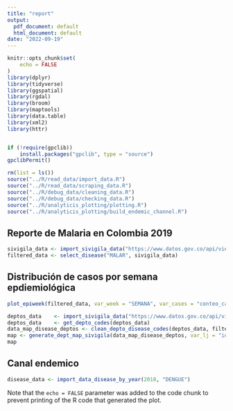 ```yaml
---
title: "report"
output:
  pdf_document: default
  html_document: default
date: "2022-09-19"
---
```


```r
knitr::opts_chunk$set(
	echo = FALSE
)
library(dplyr)
library(tidyverse)
library(ggspatial)
library(rgdal)
library(broom)
library(maptools)
library(data.table)
library(xml2)
library(httr)


if (!require(gpclib)) 
    install.packages("gpclib", type = "source")
gpclibPermit()

rm(list = ls())
source("../R/read_data/import_data.R")
source("../R/read_data/scraping_data.R")
source("../R/debug_data/cleaning_data.R")
source("../R/debug_data/checking_data.R")
source("../R/analyticis_plotting/plotting.R")
source("../R/analyticis_plotting/build_endemic_channel.R")
```

## Reporte de Malaria en Colombia 2019

```r
sivigila_data <- import_sivigila_data("https://www.datos.gov.co/api/views/qvnt-2igj/rows.csv?accessType=DOWNLOAD")
filtered_data <- select_disease("MALAR", sivigila_data)

```

## Distribución de casos por semana epdiemiológica


```r

plot_epiweek(filtered_data, var_week = "SEMANA", var_cases = "conteo_casos", year = 2019, type = "date", xlabel = "Fecha de semana epidemiológica")

```

```r
deptos_data    <- import_sivigila_data("https://www.datos.gov.co/api/views/gdxc-w37w/rows.csv?accessType=DOWNLOAD")
deptos_data    <- get_depto_codes(deptos_data)
data_map_disease_deptos <- clean_depto_disease_codes(deptos_data, filtered_data)
map <- generate_dept_map_sivigila(data_map_disease_deptos, var_lj = "id")
map

```
## Canal endemico

```r

disease_data <- import_data_disease_by_year(2018, "DENGUE")

```
Note that the `echo = FALSE` parameter was added to the code chunk to prevent printing of the R code that generated the plot. 